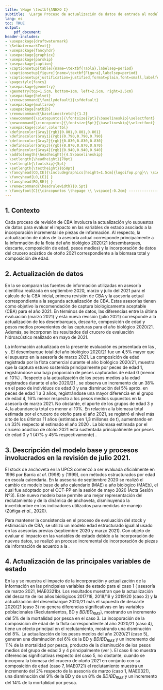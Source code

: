 ```yaml
---
title: \Huge \textbf{ANEXO I}
subtitle:  \Large Proceso de actualización de datos de entrada al modelo de evaluación de stock de anchoveta de la Región de Valparaíso a la Región de Los Lagos
lang: es
toc: TRUE
output: 
    pdf_document:
header-includes:
- \usepackage{draftwatermark}
- \SetWatermarkText{}
- \usepackage{fancyhdr}
- \usepackage{graphicx}
- \usepackage{parskip}
- \usepackage{caption}
- \captionsetup[table]{name=\textbf{Tabla},labelsep=period}
- \captionsetup[figure]{name=\textbf{Figura},labelsep=period}
- \captionsetup{justification=justified,format=plain,font=small,labelfont=bf,margin=40pt}
- \pagestyle{fancy}
- \usepackage{geometry}
- \geometry{top=1.5cm, bottom=1cm, left=2.5cm, right=2.5cm}
- \usepackage{helvet}
- \renewcommand{\familydefault}{\sfdefault}
- \usepackage{multirow}
- \usepackage{natbib}
- \renewcommand{\baselinestretch}{1.2}
- \newcommand{\sietepuntos}{\fontsize{7pt}{\baselineskip}\selectfont}
- \newcommand{\cincopuntos}{\fontsize{6pt}{\baselineskip}\selectfont}
- \usepackage{color,colortbl}
- \definecolor{Gray}{rgb}{0.801,0.801,0.801}
- \definecolor{Gray1}{rgb}{0.790,0.790,0.790}
- \definecolor{Gray2}{rgb}{0.830,0.830,0.830}
- \definecolor{Gray3}{rgb}{0.870,0.870,0.870}
- \definecolor{Gray4}{rgb}{0.940,0.940,0.940}
- \addtolength{\headheight}{4.5\baselineskip}
- \setlength{\headheight}{70pt}
- \setlength{\footskip}{5pt}
- \setlength{\textheight}{658pt}
- \fancyhead[CO,CE]{\includegraphics[height=1.5cm]{logoifop.png}\\ \sietepuntos INSTITUTO DE FOMENTO PESQUERO / DIVISION INVESTIGACION PESQUERA}
- \fancyhead[LO,LE]{ }
- \fancyhead[RO,RE]{ }
- \renewcommand{\headrulewidth}{0.5pt}
- \fancyfoot[C]{\cincopuntos \thepage \\ \vspace{-0.2cm} ------------------------------------------------------------------------------------------------------------------------------------------------------------------------------------------------------------------------------------------ \\ \vspace{-0.2cm} \cincopuntos CONVENIO DE DESEMPEÑO 2020 IFOP/SUBSECRETARÍA DE ECONOMíA Y EMT \\ \vspace{-0.1cm} TERCER INFORME (CONSOLIDADO). ANCHOVETA DE LA  REGIÓN DE VALPARAÍSO A LA REGIÓN DE LOS LAGOS, 2021. \textbf{ANEXO I}.}
---
```



\pagebreak

## 1. Contexto


Cada proceso de revisión de CBA involucra la actualización y/o supuestos de datos para evaluar el impacto en las variables de estado asociado a la incorporación incremental de piezas de información. Al respecto, la actualización de datos de la asesoría actual corresponde principalmente a la información de la flota del año biológico 2020/21 (desembarques, descarte, composición de edad, pesos medios) y la incorporación de datos del crucero acústico de otoño 2021 correspondiente a la biomasa total y composición de edad.

## 2. Actualización de datos


En la \textbf{Tabla \ref{Tab1}} se comparan las fuentes de información utilizadas en asesoría científica realizada en septiembre 2020, marzo  y julio del 2021 para el cálculo de la CBA inicial, primera revisión de CBA y la asesoría actual correspondiente a la segunda actualización de CBA. Estas asesorías tienen como objetivo la recomendación de captura biológicamente aceptable (CBA) para el año 2021. En términos de datos, las diferencias entre la última evaluación (marzo 2021) y esta nueva revisión (julio 2021) corresponde a la actualización de los desembarques, descarte, composición de edad y pesos medios provenientes de las capturas para el año biológico 2020/21. Además, se incorporan los resultados del crucero de evaluación hidroacústico realizado en mayo de 2021.

\vspace{0.2cm}

```{=tex}
\begin{table}[h!]
\caption{Información relevante para el cálculo de CBA 2021 en cada una de las etapas de estimación.}
 \label{Tab1}
 \small
    \centering
    \resizebox{13cm}{!} {
    \begin{tabular}{|l|c|c|c|}
    \hline \rowcolor{Gray3}
  Datos de entrada  & CBA INICIAL                & 1ERA REVISIÓN                   & 2DA REVISIÓN  \\  \rowcolor{Gray3}
  al modelo         & Septiembre 2020            & Marzo 2021                      & Julio 2021 \\ \hline
  Desembarques      &                            & Julio 1991- junio 2020 +        & Julio 1991 - \\
                    & Julio 1991 - junio 2020  & Supuesto de captura 2020/2021   & preliminar a junio 2021 \\
                    &                          &                                 &  \\ \hline
  Biomasa acústica  & 2000 – 2020                & 2000 – 2021                     &    2000 – 2021 \\
  Crucero de verano &                          &                                 & \\ \hline
  Biomasa acústica  & 2003 – 2020              & 2003 – 2020                     & 2003 – 2021 \\
  Crucero de otoño  &                          &                                 & \\ \hline
  Composición de    & Julio 1991 - junio 2020  & Julio 1991 - junio 2020         & Julio 1991 - mayo 2021  \\
  edad Flota        &                          &                                 & \\ \hline
  Composición de    & 2001 – 2020              & 2001 – 2021                       & 2001 – 2021 \\
  edad Cruceros de verano&                     &                                 & \\ \hline
  Composición de    & 2007 – 2020              & 2007 – 2020                     & 2007 – 2021 \\
  edad Cruceros de otoño&                      &                                 & \\ \hline
                    &                          & Julio 1990 - junio 2020         & \\
  Pesos medios      & Julio 1991 - junio 2020  & Promedio de los últimos 5 años  & Julio 1990 - mayo 2021 \\
  a la edad         &                          & de la serie histórica para      & \\ 
                    &                          & julio 2020-junio 2021           & \\ \hline
  Madurez sexual    & Constante                & Constante                       & Constante \\
  a la edad         &                          &                                 & \\ \hline
  Mortalidad natural& Constante                & Constante                       & Constante \\ \hline
  Proyección del    & 2 años biológicos        & 1 año biológico                 & 1 año biológico \\
  reclutamiento     & (años 2020/21 y 2021/22) & (año 2021/22)                   & (año 2021/22) \\ \hline
    \end{tabular}}
        \end{table}
```
\vspace{0.2cm} \normalsize


La información actualizada en la presente evaluación es presentada en las \textbf{Figuras \ref{Fig1}}, \textbf{\ref{Fig2}} y \textbf{\ref{Fig3}}. El desembarque total del año biológico 2020/21 fue un 4,5% mayor que el supuesto en la asesoría de marzo 2021. La composición de edad registrada por la flota comercial durante el año biológico 2020/21, muestra que la captura estuvo sostenida principalmente por peces de edad 1, registrándose una baja proporción de peces capturados de edad 0 (menor al 10%) \textbf{Figura \ref{Fig2}}. Respecto a la actualización de los pesos medios a la edad registrados durante el año 2020/21 \textbf{Figura \ref{Fig3}}, se observa un incremento de un 38% en el peso de individuos de edad 0 y una disminución del 5% apróx. en peces de edad 1 a 3 años, registrándose una mayor diferencia en el grupo de edad 4, 16% menor respecto a los pesos medios supuestos en la asesoría de marzo 2021. No obstante, el aporte de los grupos de edad 3 y 4, la abundancia total es menor al 10%. En relación a la biomasa total estimada por el crucero de otoño  para el año 2021, se registró el nivel más alto de los últimos 11 años (estimada en 1,3 millones de t), aumentando en un 33% respecto al estimado el año 2020 \textbf{Figura \ref{Fig1}}. La biomasa estimada por el crucero acústico de otoño 2021 está sustentada principalmente por peces de edad 0 y 1 (47% y 45% respectivamente) \textbf{Figura \ref{Fig2}}.


```{=tex}
\begin{figure}
\centering
\includegraphics[width=0.65\textwidth]{Figuras/Fig1_anexoI-1.pdf}
\caption{ Comparación entre los datos utilizados en la asesoría de marzo y julio 2021 para el stock de anchoveta de las Regiones de Valparaíso a Los Lagos. Se actualiza información para el año 2021.}
\label{Fig1}
\end{figure}
```



```{=tex}
\begin{figure}
\centering
\includegraphics[width=0.65\textwidth]{Figuras/Fig2c_anexoI-1.pdf}
\caption{ Comparación entre la proporción de edad de la flota y cruceros acústicos de verano y otoño de anchoveta de las Regiones de Valparaíso a Los Lagos. Se compara la información utilizada en la asesoría de marzo y julio 2021.}
\label{Fig2}
\end{figure}
```
\pagebreak

```{=tex}
\begin{figure}
\centering
\includegraphics[width=0.6\textwidth]{Figuras/Fig3_anexoI-1.pdf}
\caption{ Comparación entre los pesos medios a la edad de anchoveta de las Regiones de Valparaíso a Los Lagos. Se compara la información utilizada en la asesoría de marzo y julio 2021.}
\label{Fig3}
\end{figure}
```

\vspace{0.5cm}

## 3. Descripción del modelo base y procesos involucrados en la revisión de julio 2021.

El stock de anchoveta en la UPCS comenzó a ser evaluada oficialmente en 1996 por Barría *et al*. (1998) y (1999), con métodos estructurados por edad en escala calendaria. En la asesoría de septiembre 2020 se realizó el cambio de modelo base de año calendario (MAE) a año biológico (MAEb), el cual fue adoptado por el CCT-PP en la sesión de mayo 2020 (Acta Sesión Nº3). Este nuevo modelo base permite una mejor representación del reclutamiento y de la dinámica de anchoveta, disminuyendo la incertidumbre en los indicadores utilizados para medidas de manejo (Zúñiga *et al*., 2020).

Para mantener la consistencia en el proceso de evaluación del stock y estimación de CBA, se utilizó un modelo edad estructurado igual al usado en las asesorías previas (septiembre 2020 y marzo 2021). Con objeto de evaluar el impacto en las variables de estado debido a la incorporación de nuevos datos, se realizó un proceso incremental de incorporación de piezas de información de acuerdo a la \textbf{Tabla \ref{Tab2}}.

\vspace{0.3cm}

```{=tex}
\begin{table}[h!]
\caption{Escenarios de que permiten evaluar el impacto de la incorporación de datos actualizados en el proceso de actualización}
 \label{Tab2}
 \small
    \centering
    \resizebox{13cm}{!} {
    \begin{tabular}{|c|l|}
    \hline \rowcolor{Gray3}
 Casos         & Descripción                                                            \\ \hline
 \textbf{$1_{MAE0321}$} & Caso base asesoría marzo 2021                                      \\
 2             & Actualiza serie de descarte 2017/18, 2018/19 Y 2019/20                 \\ \rowcolor{Gray4}
 3             & Actualiza desembarque 2020/21 + supuesto de descarte 2020/21           \\
 4             & Actualiza composición de edad de la flota del año biológico 2020/21    \\ \rowcolor{Gray4}
 5             & Actualiza pesos medios e iniciales a la edad del año biológico 2020/21 \\
 6             & Actualiza biomasa crucero acústico de otoño, año 2021                  \\ \rowcolor{Gray4}
 \textbf{$7_{MAE0721}$} & Actualiza composición de edad crucero acústico de otoño, año 2021  \\ \hline
    \end{tabular}}
        \end{table}
```
\normalsize

\pagebreak

## 4. Actualización de las principales variables de estado


En la \textbf{Tabla \ref{Tab3}} y \textbf{Figura \ref{Fig4}} se muestra el impacto de la incorporación y actualización de la información en las principales variables de estado para el caso 1 ( asesoría de marzo 2021, MAE0321b).  Los resultados muestran que la actualización del descarte de los años biológicos 2017/18, 2018/19 y 2019/20 (caso 2) y la actualización del desembarque 2020/21 más el supuesto de descarte 2020/21 (caso 3) no genera diferencias significativas en las variables poblacionales (Reclutamientos, BD y $BD/BD_{RMS}$), mostrando un incremento del 5% de la mortalidad por pesca en el caso 3. La incoporación de la composición de edad de la flota correspondiente al año 2020/21 (caso 4), tiene un efecto principal en el reclutamiento, mostrando una disminución del 8%. La actualización de los pesos medios del año 2020/21 (caso 5), generan una disminución del 6% de la BD y $BD/BD_{RMS}$ y un incremento del 11% de la mortalidad por pesca, producto de la disminución de los pesos medios del grupo de edad 3 y 4 principalmente (ver \textbf{Figura \ref{Fig3}}). El caso 6 no muestra diferencias significativas respecto del caso 5, no obstante, cuando se incorpora la biomasa del crucero de otoño 2021 en conjunto con su composición de edad (caso 7, MAE0721) el reclutamiento muestra un incremento del 2% respecto de la asesoría de marzo (caso 1, MAE0321), una disminución del 9% de la BD y de un 8% de $BD/BD_{RMS}$ y un incremento del 14% de la mortalidad por pesca. 





\vspace{0.5cm}

```{=tex}
\begin{table}[h!]
\caption{Estimaciones de las principales variables de estado para el caso 1 (asesoría marzo 2021, MAE0321b) comparado con los resultados según la incorporación de cada pieza de información y en su conjunto (caso 7, asesoría julio 2021, MAE0721b). Se presenta el valor de estimación central y la diferencia en términos porcentuales. R= Reclutamiento, BD= Biomasa desovante, $BD/BD_{RMS}$= Reducción de la población respecto el RMS y F= Mortalidad por pesca.}
 \label{Tab3}
 \small
    \centering
    \resizebox{15cm}{!} {
    \begin{tabular}{|c|c|c|c|c|c|c|c|c|}
    \hline \rowcolor{Gray3}
 Casos & R     & BD     & $BD/BD_{RMS}$ & F     & R.diff & BD.diff  & $BD/BD_{RMS}$.diff & F.diff \\ \hline
 1     & 25,4  & 686,8  & 1,41          & 0,34  &        &          &                    &        \\  \rowcolor{Gray4}
 2     & 25,4  & 686,8  & 1,41          & 0,34  & 0      & 0        & 0                  & 0  \\
 3     & 25,4  & 687,1  & 1,41          & 0,36  & 0      & 0        & 0                  & 0,05   \\ \rowcolor{Gray4}
 4     & 23,4  & 691,1  & 1,42          & 0,36  & -0,08  & 0,01     & 0                  & 0,05   \\
 5     & 23,4  & 644,7  & 1,33          & 0,38  & -0,08  & -0,06    & -0,06              & 0,11   \\ \rowcolor{Gray4}
 6     & 23,0  & 637,5  & 1,32          & 0,39  & -0,09  & -0,07    & -0,07              & 0,12   \\
 7     & 25,9  & 626,5  & 1,30          & 0,39  & 0,02   & -0,09    & -0,08              & 0,14   \\ \hline
    \end{tabular}}
        \end{table}
```
\vspace{0.2cm} \normalsize


```{=tex}
\begin{figure}
\centering
\includegraphics[width=0.98\textwidth]{Figuras/Fig4_anexoI-1.pdf}
\caption{ Diferencias relativas de las estimaciones de las principales variables de estado para el caso base (Asesoría de marzo 2021) comparado con los resultados según la incorporación de cada pieza de información. }
\label{Fig4}
\end{figure}
```


